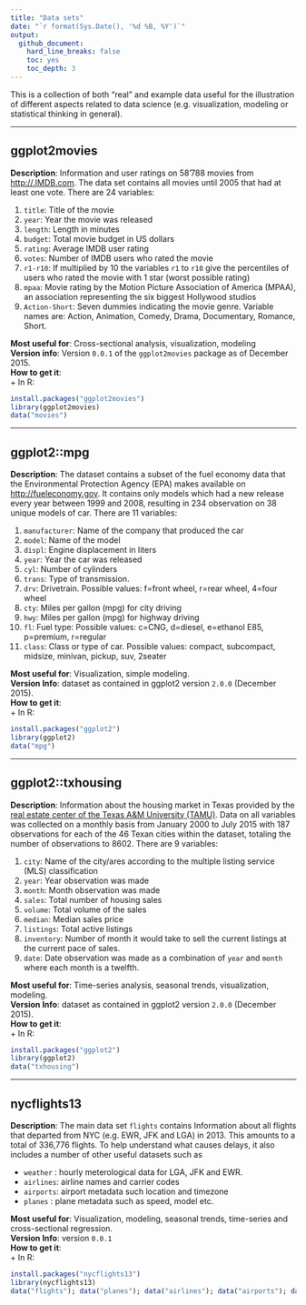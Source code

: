 ```yaml
---
title: "Data sets"
date: "`r format(Sys.Date(), '%d %B, %Y')`"
output: 
  github_document: 
    hard_line_breaks: false
    toc: yes
    toc_depth: 3
---
```


This is a collection of both "real" and example data useful for the illustration 
of different aspects related to data science (e.g. visualization, modeling or
statistical thinking in general).

***

## ggplot2movies

**Description**: Information and user ratings on 58'788 movies from <http://.IMDB.com>. 
The data set contains all movies until 2005 that had at least one vote.
There are 24 variables:  

1.  `title`: Title of the movie
2.  `year`: Year the movie was released
3.  `length`: Length in minutes
4.  `budget`: Total movie budget in US dollars
5.  `rating`: Average IMDB user rating
6.  `votes`: Number of IMDB users who rated the movie
7.  `r1-r10`: If multiplied by 10 the variables `r1` to `r10` give the percentiles 
of users who rated the movie with 1 star (worst possible rating)
8.  `mpaa`: Movie rating by the Motion Picture Association of America (MPAA), 
an association representing the six biggest Hollywood studios
9.  `Action-Short`: Seven dummies indicating the movie genre. Variable names are: 
Action, Animation, Comedy, Drama, Documentary, Romance, Short.

**Most useful for**: Cross-sectional analysis, visualization, modeling    
**Version info**: Version `0.0.1` of the `ggplot2movies` package as of December 2015.  
**How to get it**:    
  + In R: 
```r
install.packages("ggplot2movies")
library(ggplot2movies)
data("movies")
```

***

## ggplot2::mpg

**Description**: The dataset contains a subset of the fuel economy data that the 
Environmental Protection Agency (EPA) makes available on <http://fueleconomy.gov>. 
It contains only models which had a new release every year between 1999 and 2008, 
resulting in 234 observation on 38 unique models of car. There are 11 variables:

1.  `manufacturer`: Name of the company that produced the car
2.  `model`: Name of the model
3.  `displ`: Engine displacement in liters
4.  `year`: Year the car was released
5.  `cyl`: Number of cylinders
6.  `trans`: Type of transmission.
7.  `drv`:  Drivetrain. Possible values: f=front wheel, r=rear wheel, 4=four wheel
8.  `cty`: Miles per gallon (mpg) for city driving
9.  `hwy`: Miles per gallon (mpg) for highway driving
10. `fl`: Fuel type: Possible values: c=CNG, d=diesel, e=ethanol E85, p=premium, r=regular
11. `class`: Class or type of car. Possible values: compact, subcompact, midsize, minivan, pickup, suv, 2seater

**Most useful for**: Visualization, simple modeling.  
**Version Info**: dataset as contained in ggplot2 version `2.0.0` (December 2015).   
**How to get it**:  
  + In R: 
```r
install.packages("ggplot2")
library(ggplot2)
data("mpg")
```

***

## ggplot2::txhousing

**Description**: Information about the housing market in Texas provided by the [real estate center of the Texas A&M University (TAMU)](http://recenter.tamu.edu/). Data on all variables was collected on a monthly basis from January 2000 to July 2015 with 187 observations for each of the 46 Texan cities within the dataset, totaling the number of observations to 8602. There are 9 variables:

1.  `city`: Name of the city/ares according to the multiple listing service (MLS) classification
2.  `year`: Year observation was made
3.  `month`: Month observation was made
4.  `sales`: Total number of housing sales
5.  `volume`: Total volume of the sales
6.  `median`: Median sales price
7.  `listings`: Total active listings
8.  `inventory`: Number of month it would take to sell the current listings at the current pace of sales.
9.  `date`: Date observation was made as a combination of `year` and `month` where each month is a twelfth.

**Most useful for**: Time-series analysis, seasonal trends, visualization, modeling.  
**Version Info**: dataset as contained in ggplot2 version `2.0.0` (December 2015).   
**How to get it**:  
  + In R: 
```r
install.packages("ggplot2")
library(ggplot2)
data("txhousing")
```

***

## nycflights13

**Description**: The main data set `flights` contains Information about all flights that departed from NYC (e.g. EWR, JFK and LGA) in 2013. This amounts to a total of 336,776 flights. To help understand what causes delays, it also includes a number of other useful datasets such as

  - `weather` : hourly meterological data for LGA, JFK and EWR.
  - `airlines`: airline names and carrier codes
  - `airports`: airport metadata such location and timezone
  - `planes`  : plane metadata such as speed, model etc.


**Most useful for**: Visualization, modeling, seasonal trends, time-series and cross-sectional regression.  
**Version Info**: version `0.0.1`  
**How to get it**:  
  + In R:
```r
install.packages("nycflights13")
library(nycflights13)
data("flights"); data("planes"); data("airlines"); data("airports"); data("weather")
```
